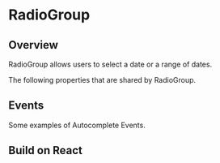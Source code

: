 
# RadioGroup


## Overview

RadioGroup allows users to select a date or a range of dates.

<Canvas of={RadioGroupStories.Properties}></Canvas>

<Meta isTemplate />

The following properties that are shared by RadioGroup.

<Controls />

## Events

Some examples of Autocomplete Events.

<Source of={RadioGroupStories.Events} />

## Build on React

<Source of={RadioGroupStories.FrameworkReact} />